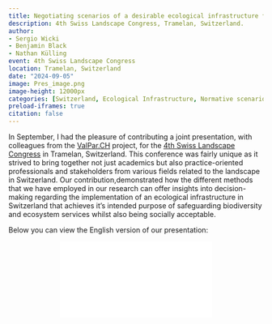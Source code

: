 ```yaml
---
title: Negotiating scenarios of a desirable ecological infrastructure for Switzerland               
description: 4th Swiss Landscape Congress, Tramelan, Switzerland.
author: 
- Sergio Wicki
- Benjamin Black
- Nathan Külling
event: 4th Swiss Landscape Congress
location: Tramelan, Switzerland
date: "2024-09-05"
image: Pres_image.png
image-height: 12000px
categories: [Switzerland, Ecological Infrastructure, Normative scenarios, Archetypes, Prioritization]
preload-iframes: true
citation: false
---
```


In September, I had the pleasure of contributing a joint presentation, with colleagues from the [ValPar.CH](https://valpar.ch/index_en.php?page=home_en) project, for the [4th Swiss Landscape Congress](https://landschaftskongress.ch/) in Tramelan, Switzerland. This conference was fairly unique as it strived to bring together not just academics but also practice-oriented professionals and stakeholders from various fields related to the landscape in Switzerland. Our contribution,demonstrated how the different methods that we have employed in our research can offer insights into decision-making regarding the implementation of an ecological infrastructure in Switzerland that achieves it's intended purpose of safeguarding biodiversity and ecosystem services whilst also being socially acceptable. 

Below you can view the English version of our presentation:

```{=html}
<div class="embed-container">
  <p align="center"><iframe src="Landschaft_Kongress_ENG.pdf" style="border: 0.5px" ></iframe
  /p>
</div>
```
